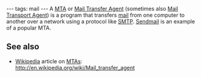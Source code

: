 ---
tags: mail
---
A [[MTA]] or [[Mail Transfer Agent]] (sometimes also [[Mail Transport Agent]]) is a program that transfers [[mail]] from one computer to another over a network using a protocol like [[SMTP]]. [[Sendmail]] is an example of a popular MTA.

== See also ==

* [[Wikipedia]] article on [[MTAs]]: http://en.wikipedia.org/wiki/Mail_transfer_agent
